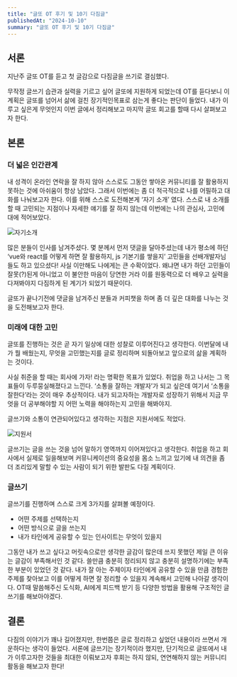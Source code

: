 ```yaml
---
title: "글또 OT 후기 및 10기 다짐글"
publishedAt: "2024-10-10"
summary: "글또 OT 후기 및 10기 다짐글"
---
```


## 서론

지난주 글또 OT를 듣고 첫 글감으로 다짐글을 쓰기로 결심했다.

무작정 글쓰기 습관과 실력을 기르고 싶어 글또에 지원하게 되었는데 OT를 듣다보니 이 계획은 글또를 넘어서 삶에 걸친 장기적인목표로 삼는게 좋다는 판단이 들었다. 내가 이루고 싶은게 무엇인지 이번 글에서 정리해보고 마지막 글또 회고를 할때 다시 살펴보고자 한다.

## 본론

### 더 넓은 인간관계

내 성격이 온라인 연락을 잘 하지 않아 스스로도 그동안 쌓아온 커뮤니티를 잘 활용하지 못하는 것에 아쉬움이 항상 남았다. 그래서 이번에는 좀 더 적극적으로 나를 어필하고 대화를 나눠보고자 한다.
이를 위해 스스로 도전해본게 ‘자기 소개’ 였다. 스스로 내 소개를 할 때 고민되는 지점이나 자세한 얘기를 잘 하지 않는데 이번에는 나의 관심사, 고민에 대에 적어보았다.

![자기소개](https://github.com/user-attachments/assets/0d855e59-2325-4843-90c5-0712de825fa0)

많은 분들이 인사를 남겨주셨다. 몇 분께서 먼저 댓글을 달아주셨는데 내가 평소에 하던 ‘vue와 react를 어떻게 하면 잘 활용하지, js 기본기를 쌓을지’ 고민들을 선배개발자님들도 하고 있으셨다! 사실 이만해도 나에게는 큰 수확이었다. 왜냐면 내가 하던 고민들이 잘못(?)된게 아니었고 이 불안한 마음이 당연한 거라 이를 원동력으로 더 배우고 실력을 다져봐야지 다짐하게 된 계기가 되었기 때문이다.

글또가 끝나기전에 댓글을 남겨주신 분들과 커피챗을 하며 좀 더 깊은 대화를 나누는 것을 도전해보고자 한다.

### 미래에 대한 고민

글또를 진행하는 것은 곧 자기 일상에 대한 성찰로 이루어진다고 생각한다. 이번달에 내가 뭘 배웠는지, 무엇을 고민했는지를 글로 정리하며 되돌아보고 앞으로의 삶을 계획하는 것이다.

사실 취준을 할 때는 회사에 가자! 라는 명확한 목표가 있었다. 취업을 하고 나서는 그 목표들이 두루뭉실해졌다고 느낀다. ‘소통을 잘하는 개발자’가 되고 싶은데 여기서 ‘소통을 잘한다’라는 것이 매우 추상적이다. 내가 되고자하는 개발자로 성장하기 위해서 지금 무엇을 더 공부해야할 지 어떤 노력을 해야하는지 고민을 해봐야지.

글쓰기와 소통이 연관되어있다고 생각하는 지점은 지원서에도 적었다.

![지원서](https://github.com/user-attachments/assets/27fe409b-9934-4704-a3d8-d6d3a72e72cf)

글쓰기는 글을 쓰는 것을 넘어 말하기 영역까지 이어져있다고 생각한다. 취업을 하고 회사에서 실제로 일을해보며 커뮤니케이션의 중요성을 몸소 느끼고 있기에 내 의견을 좀 더 조리있게 말할 수 있는 사람이 되기 위한 발판도 다질 계획이다.

### 글쓰기

글쓰기를 진행하며 스스로 크게 3가지를 살펴볼 예정이다.

- 어떤 주제를 선택하는지
- 어떤 방식으로 글을 쓰는지
- 내가 타인에게 공유할 수 있는 인사이트는 무엇이 있을지

그동안 내가 쓰고 싶다고 머릿속으로만 생각한 글감이 많은데 쓰지 못했던 제일 큰 이유는 글감이 부족해서인 것 같다. 쓸만큼 충분히 정리되지 않고 충분히 설명하기에는 부족한 부분이 있었던 것 같다. 내가 잘 아는 주제이자 타인에게 공유할 수 있을 만큼 경험한 주제를 찾아보고 이를 어떻게 하면 잘 정리할 수 있을지 계속해서 고민해 나아갈 생각이다. OT때 말씀해주신 도식화, AI에게 피드백 받기 등 다양한 방법을 활용해 구조적인 글쓰기를 해보아야겠다.

## 결론

다짐의 이야기가 꽤나 길어졌지만, 한번쯤은 글로 정리하고 싶었던 내용이라 쓰면서 개운하다는 생각이 들었다. 서론에 글쓰기는 장기적이라 했지만, 단기적으로 글또에서 내가 이루고자한 것들을 최대한 이뤄보고자 후회는 하지 않되, 연연해하지 않는 커뮤니티 활동을 해보고자 한다!
